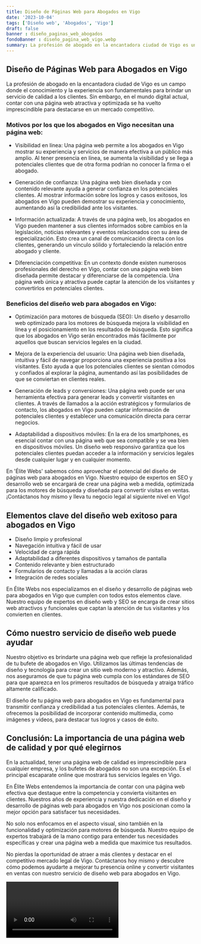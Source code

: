 ```yaml
---
title: Diseño de Páginas Web para Abogados en Vigo
date: '2023-10-04'
tags: ['Diseño web', 'Abogados', 'Vigo']
draft: false
banner : diseño_paginas_web_abogados
fondoBanner : diseño_pagina_web_vigo.webp
summary: La profesión de abogado en la encantadora ciudad de Vigo es un campo donde el conocimiento y la experiencia son fundamentales para brindar un servicio de calidad a los clientes. Sin embargo, en el mundo digital actual, contar con una página web atractiva y optimizada se ha vuelto imprescindible para destacarse en un mercado competitivo.
---
```


## Diseño de Páginas Web para Abogados en Vigo

La profesión de abogado en la encantadora ciudad de Vigo es un campo donde el conocimiento y la experiencia son fundamentales para brindar un servicio de calidad a los clientes. Sin embargo, en el mundo digital actual, contar con una página web atractiva y optimizada se ha vuelto imprescindible para destacarse en un mercado competitivo.

### Motivos por los que los abogados en Vigo necesitan una página web:

- Visibilidad en línea: Una página web permite a los abogados en Vigo mostrar su experiencia y servicios de manera efectiva a un público más amplio. Al tener presencia en línea, se aumenta la visibilidad y se llega a potenciales clientes que de otra forma podrían no conocer la firma o el abogado.

- Generación de confianza: Una página web bien diseñada y con contenido relevante ayuda a generar confianza en los potenciales clientes. Al mostrar información sobre los logros y casos exitosos, los abogados en Vigo pueden demostrar su experiencia y conocimiento, aumentando así la credibilidad ante los visitantes.

- Información actualizada: A través de una página web, los abogados en Vigo pueden mantener a sus clientes informados sobre cambios en la legislación, noticias relevantes y eventos relacionados con su área de especialización. Esto crea un canal de comunicación directa con los clientes, generando un vínculo sólido y fortaleciendo la relación entre abogado y cliente.

- Diferenciación competitiva: En un contexto donde existen numerosos profesionales del derecho en Vigo, contar con una página web bien diseñada permite destacar y diferenciarse de la competencia. Una página web única y atractiva puede captar la atención de los visitantes y convertirlos en potenciales clientes.

### Beneficios del diseño web para abogados en Vigo:

- Optimización para motores de búsqueda (SEO): Un diseño y desarrollo web optimizado para los motores de búsqueda mejora la visibilidad en línea y el posicionamiento en los resultados de búsqueda. Esto significa que los abogados en Vigo serán encontrados más fácilmente por aquellos que buscan servicios legales en la ciudad.

- Mejora de la experiencia del usuario: Una página web bien diseñada, intuitiva y fácil de navegar proporciona una experiencia positiva a los visitantes. Esto ayuda a que los potenciales clientes se sientan cómodos y confiados al explorar la página, aumentando así las posibilidades de que se conviertan en clientes reales.

- Generación de leads y conversiones: Una página web puede ser una herramienta efectiva para generar leads y convertir visitantes en clientes. A través de llamados a la acción estratégicos y formularios de contacto, los abogados en Vigo pueden captar información de potenciales clientes y establecer una comunicación directa para cerrar negocios.

- Adaptabilidad a dispositivos móviles: En la era de los smartphones, es esencial contar con una página web que sea compatible y se vea bien en dispositivos móviles. Un diseño web responsivo garantiza que los potenciales clientes puedan acceder a la información y servicios legales desde cualquier lugar y en cualquier momento.

En 'Élite Webs' sabemos cómo aprovechar el potencial del diseño de páginas web para abogados en Vigo. Nuestro equipo de expertos en SEO y desarrollo web se encargará de crear una página web a medida, optimizada para los motores de búsqueda y diseñada para convertir visitas en ventas. ¡Contáctanos hoy mismo y lleva tu negocio legal al siguiente nivel en Vigo!

<GifSeo />

<Cta />

## Elementos clave del diseño web exitoso para abogados en Vigo

- Diseño limpio y profesional
- Navegación intuitiva y fácil de usar
- Velocidad de carga rápida
- Adaptabilidad a diferentes dispositivos y tamaños de pantalla
- Contenido relevante y bien estructurado
- Formularios de contacto y llamadas a la acción claras
- Integración de redes sociales

En Élite Webs nos especializamos en el diseño y desarrollo de páginas web para abogados en Vigo que cumplen con todos estos elementos clave. Nuestro equipo de expertos en diseño web y SEO se encarga de crear sitios web atractivos y funcionales que captan la atención de tus visitantes y los convierten en clientes.

## Cómo nuestro servicio de diseño web puede ayudar

Nuestro objetivo es brindarte una página web que refleje la profesionalidad de tu bufete de abogados en Vigo. Utilizamos las últimas tendencias de diseño y tecnología para crear un sitio web moderno y atractivo. Además, nos aseguramos de que tu página web cumpla con los estándares de SEO para que aparezca en los primeros resultados de búsqueda y atraiga tráfico altamente calificado.

El diseño de tu página web para abogados en Vigo es fundamental para transmitir confianza y credibilidad a tus potenciales clientes. Además, te ofrecemos la posibilidad de incorporar contenido multimedia, como imágenes y videos, para destacar tus logros y casos de éxito.

## Conclusión: La importancia de una página web de calidad y por qué elegirnos

En la actualidad, tener una página web de calidad es imprescindible para cualquier empresa, y los bufetes de abogados no son una excepción. Es el principal escaparate online que mostrará tus servicios legales en Vigo.

En Élite Webs entendemos la importancia de contar con una página web efectiva que destaque entre la competencia y convierta visitantes en clientes. Nuestros años de experiencia y nuestra dedicación en el diseño y desarrollo de páginas web para abogados en Vigo nos posicionan como la mejor opción para satisfacer tus necesidades.

No solo nos enfocamos en el aspecto visual, sino también en la funcionalidad y optimización para motores de búsqueda. Nuestro equipo de expertos trabajará de la mano contigo para entender tus necesidades específicas y crear una página web a medida que maximice tus resultados.

No pierdas la oportunidad de atraer a más clientes y destacar en el competitivo mercado legal de Vigo. Contáctanos hoy mismo y descubre cómo podemos ayudarte a mejorar tu presencia online y convertir visitantes en ventas con nuestro servicio de diseño web para abogados en Vigo.

<Video />

<CtaBot job='Abogados' city='Vigo'/>

<Gmaps query='Vigo+españa+maps' />